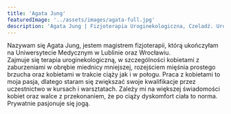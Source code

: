 ```yaml
---
title: 'Agata Jung'
featuredImage: '../assets/images/agata-full.jpg'
description: 'Agata Jung | Fizjoterapia Uroginekologiczna, Czeladź. Uroginekologia w ciąży i po porodzie, terapia dna miednicy. Diagnoza, leczenie i profilaktyka.'
---
```


Nazywam się Agata Jung, jestem magistrem fizjoterapii, którą ukończyłam na Uniwersytecie Medycznym w Lublinie oraz Wrocławiu. <br /> Zajmuje się terapia uroginekologiczną, w szczególności kobietami z zaburzeniami w obrębie miednicy mniejszej, rozejściem mięśnia prostego brzucha oraz kobietami w trakcie ciąży jak i w połogu. Praca z kobietami to moja pasja, dlatego staram się zwiększać swoje kwalifikacje przez uczestnictwo w kursach i warsztatach. Zależy mi na większej świadomości kobiet oraz walce z przekonaniem, że po ciąży dyskomfort ciała to norma. <br /> Prywatnie pasjonuje się jogą.
